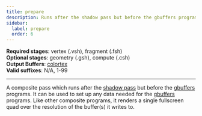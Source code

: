 ```yaml
---
title: prepare
description: Runs after the shadow pass but before the gbuffers programs.
sidebar:
  label: prepare
  order: 6
---
```


**Required stages**: vertex (.vsh), fragment (.fsh)  
**Optional stages**: geometry (.gsh), compute (.csh)  
**Output Buffers**: [colortex](/reference/buffers/colortex)  
**Valid suffixes**: N/A, 1-99

-------------------------------------------------

A composite pass which runs after the [shadow pass](/reference/programs/shadow) but before the [gbuffers](/reference/programs/gbuffers) programs. It can be used to set up any data needed for the [gbuffers](/reference/programs/gbuffers) programs. Like other composite programs, it renders a single fullscreen quad over the resolution of the buffer(s) it writes to.